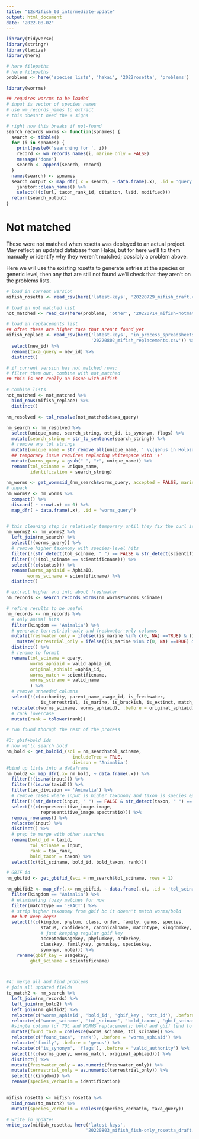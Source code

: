 ```yaml
---
title: "12sMifish_03_intermediate-update"
output: html_document
date: "2022-08-02"
---
```


```r
library(tidyverse)
library(stringr)
library(taxize)
library(here)

# here filepaths
# here filepaths
problems <- here('species_lists', 'hakai', '2022rosetta', 'problems')
```

```r
library(worrms)

## requires worrms to be loaded
# input is vector of species names
# use wm_records_names to extract 
# this doesn't need the + signs

# right now this breaks if not-found
search_records_worms <- function(spnames) {
  search <- tibble()
  for (i in spnames) {
    print(paste0('searching for ', i))
    record <- wm_records_names(i, marine_only = FALSE)
    message('done')
    search <- append(search, record)
  }
  names(search) <- spnames
  search_output <- map_dfr(.x = search, ~ data.frame(.x), .id = 'query') %>%
    janitor::clean_names() %>%
    select(!(c(url, taxon_rank_id, citation, lsid, modified)))
  return(search_output)
}
```



# Not matched

These were not matched when rosetta was deployed to an actual project. May reflect an updated database from Hakai, but for here we'll fix them manually or identify why they weren't matched; possibly a problem above.

Here we will use the existing rosetta to generate entries at the species or generic level, then any that are still not found we'll check that they aren't on the problems lists.
```r
# load in current version
mifish_rosetta <- read_csv(here('latest-keys', '20220729_mifish_draft.csv'))[-1]

# load in not matched list
not_matched <- read_csv(here(problems, 'other', '20220714_mifish-notmatched.csv'))

# load in replacements list
## often these are higher taxa that aren't found yet
mifish_replace <- read_csv(here('latest-keys', 'in_process_spreadsheets',
                                '20220802_mifish_replacements.csv')) %>%
  select(new_id) %>%
  rename(taxa_query = new_id) %>%
  distinct()

# if current version has not matched rows:
# filter them out, combine with not_matched
## this is not really an issue with mifish

# combine lists
not_matched <- not_matched %>%
  bind_rows(mifish_replace) %>%
  distinct()
```


```r
nm_resolved <- tol_resolve(not_matched$taxa_query)

nm_search <- nm_resolved %>%
  select(unique_name, search_string, ott_id, is_synonym, flags) %>%
  mutate(search_string = str_to_sentence(search_string)) %>%
  # remove any tol strings
  mutate(unique_name = str_remove_all(unique_name, ' \\(genus in Holozoa\\)')) %>%
  ## temporary issue requires replacing whitespace with '+'
  mutate(worms_query = gsub(" ", "+", unique_name)) %>%
  rename(tol_sciname = unique_name,
         identification = search_string)

nm_worms <- get_wormsid_(nm_search$worms_query, accepted = FALSE, marine_only = FALSE)
# unpack
nm_worms2 <- nm_worms %>% 
  compact() %>%
  discard( ~ nrow(.x) == 0) %>%
  map_dfr( ~ data.frame(.x), .id = 'worms_query')


# this cleaning step is relatively temporary until they fix the curl issue
nm_worms2 <- nm_worms2 %>%
  left_join(nm_search) %>%
  select(!(worms_query)) %>%
  # remove higher taxonomy with species-level hits
  filter(!(str_detect(tol_sciname, " ") == FALSE & str_detect(scientificname, " ") == TRUE)) %>%
  filter(!(!(tol_sciname == scientificname))) %>%
  select(!(c(status))) %>%
  rename(worms_aphiaid = AphiaID,
        worms_sciname = scientificname) %>%
  distinct()

# extract higher and info about freshwater
nm_records <- search_records_worms(nm_worms2$worms_sciname)

# refine results to be useful
nm_records <- nm_records %>%
  # only animal hits
  filter(kingdom == 'Animalia') %>%
  # generate terrestrial-only and freshwater-only columns
  mutate(freshwater_only = ifelse((is_marine %in% c(0, NA) ==TRUE) & (is_brackish %in% c(0,NA) == TRUE) & (is_freshwater == 1),  "1", "0")) %>%
    mutate(terrestrial_only = ifelse((is_marine %in% c(0, NA) ==TRUE) & (is_brackish %in% c(0,NA) == TRUE) & (is_terrestrial == 1),  "1", "0")) %>%
  distinct() %>%
  # rename to format
  rename(tol_sciname = query,
         worms_aphiaid = valid_aphia_id,
         original_aphiaid =aphia_id,
         worms_match = scientificname,
         worms_sciname = valid_name
         ) %>%
  # remove unneeded columns
  select(!(c(authority, parent_name_usage_id, is_freshwater, 
             is_terrestrial, is_marine, is_brackish, is_extinct, match_type))) %>%
  relocate(c(worms_sciname, worms_aphiaid), .before = original_aphiaid) %>%
  # rank lowercase
  mutate(rank = tolower(rank))

# run found thorugh the rest of the process

#3: gbif+bold ids
# now we'll search bold
nm_bold <- get_boldid_(sci = nm_search$tol_sciname, 
                         includeTree = TRUE,
                         divison = 'Animalia')
#bind up lists into a dataframe
nm_bold2 <- map_dfr(.x= nm_bold, ~ data.frame(.x)) %>%
  filter(!(is.na(input))) %>%
  filter(!(is.na(taxid))) %>%
  filter(tax_division == 'Animalia') %>%
  # remove cases where input is higher taxonomy and taxon is species epthet
  filter(!(str_detect(input, " ") == FALSE & str_detect(taxon, " ") == TRUE)) %>%
  select(!(c(representitive_image.image, 
             representitive_image.apectratio))) %>%
  remove_rownames() %>%
  relocate(input) %>%
  distinct() %>%
  # prep to merge with other searches
  rename(bold_id = taxid,
         tol_sciname = input,
         rank = tax_rank,
         bold_taxon = taxon) %>%
  select((c(tol_sciname, bold_id, bold_taxon, rank)))

# GBIF id
nm_gbifid <- get_gbifid_(sci = nm_search$tol_sciname, rows = 1)

nm_gbifid2 <- map_dfr(.x= nm_gbifid, ~ data.frame(.x), .id = 'tol_sciname') %>%
  filter(kingdom == "Animalia") %>%
  # eliminating fuzzy matches for now
  filter(matchtype == 'EXACT') %>%
  # strip higher taxonomy from gbif bc it doesn't match worms/bold
  ## but keep keys!
  select(!(c(kingdom, phylum, class, order, family, genus, species,
             status, confidence, canonicalname, matchtype, kingdomkey,
             # just keeping regular gbif key
             acceptedusagekey, phylumkey, orderkey,
             classkey, familykey, genuskey, specieskey,
             synonym, note))) %>%
    rename(gbif_key = usagekey,
         gbif_sciname = scientificname)



#4: merge all and find problems
# join all updated fields
to_match2 <- nm_search %>%
  left_join(nm_records) %>%
  left_join(nm_bold2) %>%
  left_join(nm_gbifid2) %>%
  relocate(c('worms_aphiaid', 'bold_id', 'gbif_key', 'ott_id'), .before = 'phylum') %>%
  relocate(c('worms_sciname', 'tol_sciname', 'bold_taxon', 'gbif_sciname'), .before = 'phylum') %>%
  #single column for TOL and WORMS replacements; bold and gbif tend to follow TOL
  mutate(found_taxa = coalesce(worms_sciname, tol_sciname)) %>%
  relocate(c('found_taxa', 'rank'), .before = 'worms_aphiaid') %>%
  relocate('family', .before = 'genus') %>%
  relocate(c('is_synonym', 'flags'), .before = 'valid_authority') %>%
  select(!(c(worms_query, worms_match, original_aphiaid))) %>%
  distinct() %>%
  mutate(freshwater_only = as.numeric(freshwater_only)) %>%
  mutate(terrestrial_only = as.numeric(terrestrial_only)) %>%
  select(!(kingdom)) %>%
  rename(species_verbatim = identification)
  
```



```r
mifish_rosetta <- mifish_rosetta %>%
  bind_rows(to_match2) %>%
  mutate(species_verbatim = coalesce(species_verbatim, taxa_query))

# write in update!
write_csv(mifish_rosetta, here('latest-keys',
                              '20220803_mifish_fish-only_rosetta_draft.csv'))

```




